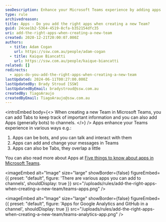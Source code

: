 ```yaml
---
seoDescription: Enhance your Microsoft Teams experience by adding apps that integrate with bots, change messages, and provide valuable insights
type: rule
archivedreason:
title: Apps - Do you add the right apps when creating a new Team?
guid: 24cee1b2-5364-4519-8cfa-b352154dfc35
uri: add-the-right-apps-when-creating-a-new-team
created: 2020-12-21T20:00:07.000Z
authors:
  - title: Adam Cogan
    url: https://ssw.com.au/people/adam-cogan
  - title: Kaique Biancatti
    url: https://ssw.com.au/people/kaique-biancatti
related: []
redirects:
  - apps-do-you-add-the-right-apps-when-creating-a-new-team
lastUpdated: 2024-06-11T00:27:00.000Z
lastUpdatedBy: Brady Stroud [SSW]
lastUpdatedByEmail: bradystroud@ssw.com.au
createdBy: TiagoAraujo
createdByEmail: TiagoAraujo@ssw.com.au
---
```


<introEmbed
  body={<>
When creating a new Team in Microsoft Teams, you can add Tabs to keep track of important information and you can also add Apps (generally bots) to channels.
  </>}
/>
Apps enhance your Teams experience in various ways e.g.:

1. Apps can be bots, and you can talk and interact with them
2. Apps can add and change your messages in Teams
3. Apps can also be Tabs, they overlap a little

You can also read more about Apps at [Five things to know about apps in Microsoft Teams](https://support.microsoft.com/en-us/office/five-things-to-know-about-apps-in-microsoft-teams-747492ee-7cdd-4115-a993-8c7e7f98a3d0).


<imageEmbed
  alt="Image"
  size="large"
  showBorder={false}
  figureEmbed={{
    preset: "default",
    figure: 'There are various apps you can add to channels',
    shouldDisplay: true
  }}
  src="/uploads/rules/add-the-right-apps-when-creating-a-new-team/teams-apps.png"
/>


<imageEmbed
  alt="Image"
  size="large"
  showBorder={false}
  figureEmbed={{
    preset: "default",
    figure: 'Apps for Google Analytics and GitHub in a channel',
    shouldDisplay: true
  }}
  src="/uploads/rules/add-the-right-apps-when-creating-a-new-team/teams-analytics-app.png"
/>
